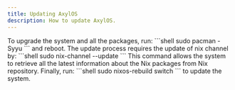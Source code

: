 ```yaml
---
title: Updating AxylOS
description: How to update AxylOS.
---
```


<Tabs>
<TabItem label="AxylOS Arch">
To upgrade the system and all the packages, run:
```shell
sudo pacman -Syyu
```
and reboot.
</TabItem>
<TabItem label="AxylOS Nix">
The update process requires the update of nix channel by:
```shell
sudo nix-channel --update
```
This command allows the system to retrieve all the latest information about the Nix packages from Nix repository. Finally, run:
```shell
sudo nixos-rebuild switch
```
to update the system.
</TabItem>
</Tabs>

<ImageComponent />
